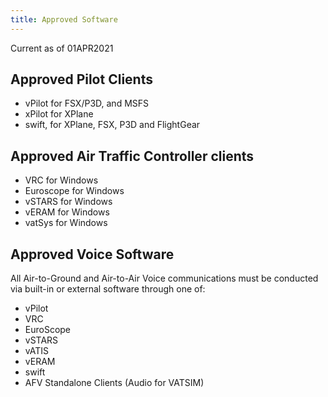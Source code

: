 ```yaml
---
title: Approved Software
---
```


Current as of 01APR2021

## Approved Pilot Clients
* vPilot for FSX/P3D, and MSFS
* xPilot for XPlane
* swift, for XPlane, FSX, P3D and FlightGear

## Approved Air Traffic Controller clients
* VRC for Windows
* Euroscope for Windows
* vSTARS for Windows
* vERAM for Windows
* vatSys for Windows

## Approved Voice Software
All Air-to-Ground and Air-to-Air Voice communications must be conducted via built-in or external software through one of:
* vPilot
* VRC
* EuroScope
* vSTARS
* vATIS
* vERAM
* swift
* AFV Standalone Clients (Audio for VATSIM)


